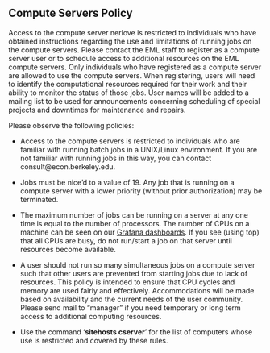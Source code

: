 

Compute Servers Policy
----------------------

Access to the compute server nerlove is restricted to individuals who
have obtained instructions regarding the use and limitations of running
jobs on the compute servers. Please contact the EML staff to register as
a compute server user or to schedule access to additional resources on
the EML compute servers. Only individuals who have registered as a
compute server are allowed to use the compute servers. When registering,
users will need to identify the computational resources required for
their work and their ability to monitor the status of those jobs. User
names will be added to a mailing list to be used for announcements
concerning scheduling of special projects and downtimes for maintenance
and repairs.

Please observe the following policies:

-   Access to the compute servers is restricted to individuals who are
    familiar with running batch jobs in a UNIX/Linux environment. If you
    are not familiar with running jobs in this way, you can contact
    consult@econ.berkeley.edu.

-   Jobs must be nice'd to a value of 19. Any job that is running on a
    compute server with a lower priority (without prior authorization)
    may be terminated.

-   The maximum number of jobs can be running on a server at any one
    time is equal to the number of processors. The number of CPUs on a
    machine can be seen on our [Grafana dashboards](/monitoring). If you
    see (using top) that all CPUs are busy, do not run/start a job on
    that server until resources become available.

-   A user should not run so many simultaneous jobs on a compute server
    such that other users are prevented from starting jobs due to lack
    of resources. This policy is intended to ensure that CPU cycles and
    memory are used fairly and effectively. Accommodations will be made
    based on availability and the current needs of the user community.
    Please send mail to "manager" if you need temporary or long term
    access to additional computing resources.

-   Use the command '**sitehosts cserver**' for the list of computers
    whose use is restricted and covered by these rules.



